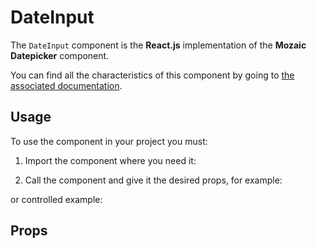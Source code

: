 
<Meta title="Components/DateInput" component={DateInput} argTypes={argTypes} />

# DateInput

The `DateInput` component is the **React.js** implementation of the **Mozaic Datepicker** component.

You can find all the characteristics of this component by going to [the associated documentation](https://mozaic.adeo.cloud/Components/Form/Datepicker/).

## Usage

To use the component in your project you must:

1. Import the component where you need it:

<Source language="javascript" code="import { DateInput } from 'bigfish-wms--mozaic-react';" />

2. Call the component and give it the desired props, for example:

<Canvas>
    <Story story={Controls} />
</Canvas>

or controlled example:

<Canvas withSource="open">
    <Story story={Example} />
</Canvas>

## Props

<ArgsTable of={DateInput} />
